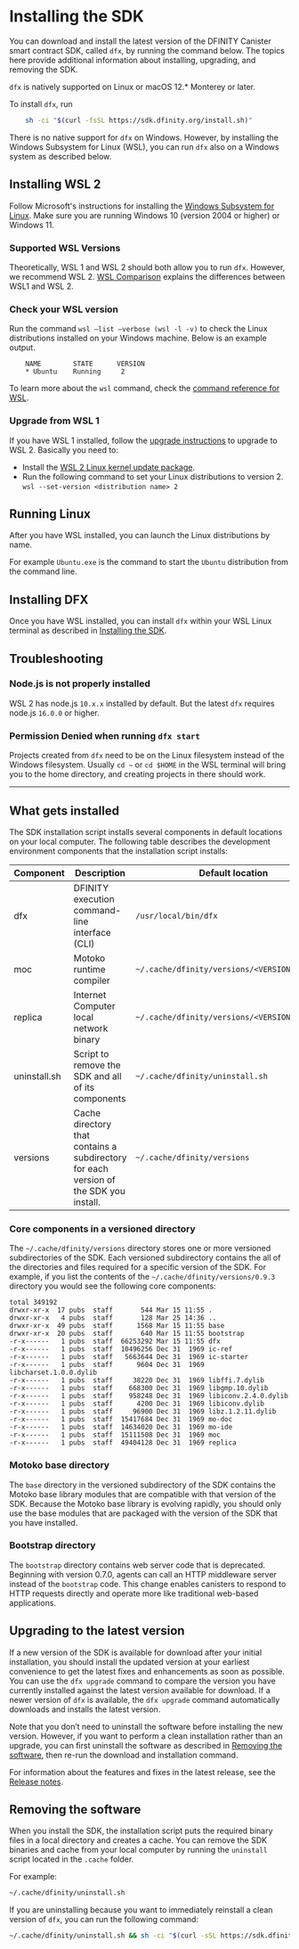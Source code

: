 
# Installing the SDK

You can download and install the latest version of the DFINITY Canister smart contract SDK, called `dfx`, by running the command below. The topics here provide additional information about installing, upgrading, and removing the SDK.

`dfx` is natively supported on Linux or macOS 12.\* Monterey or later.

<Tabs>
<TabItem value="apple" label="Install on Mac/Linux" default> 
To install <code>dfx</code>, run

```bash
    sh -ci "$(curl -fsSL https://sdk.dfinity.org/install.sh)"
```

</TabItem>
    <TabItem value="windows" label="Install on Windows">
<p>There is no native support for <code>dfx</code> on Windows. However, by installing the Windows Subsystem for Linux (WSL), you can run <code>dfx</code> also on a Windows system as described below.</p>
<h2 id="installing-wsl">Installing WSL 2</h2>
<p>Follow Microsoft&#39;s instructions for installing the <a href="https://docs.microsoft.com/en-us/windows/wsl/install">Windows Subsystem for Linux</a>. Make sure you are running Windows 10 (version 2004 or higher) or Windows 11.</p>
<h3 id="supported-wsl-versions">Supported WSL Versions</h3>
<p>Theoretically, WSL 1 and WSL 2 should both allow you to run <code>dfx</code>. However, we recommend WSL 2. <a href="https://docs.microsoft.com/en-us/windows/wsl/compare-versions">WSL Comparison</a> explains the differences between WSL1 and WSL 2.</p>
<h3 id="check-your-wsl-version">Check your WSL version</h3>
<p>Run the command <code>wsl –list –verbose (wsl -l -v)</code> to check the Linux distributions installed on your Windows machine. Below is an example output.</p>

```
    NAME        STATE      VERSION
    * Ubuntu    Running     2
```

<p>To learn more about the <code>wsl</code> command, check the <a href="https://docs.microsoft.com/en-us/windows/wsl/basic-commands">command reference for WSL</a>.</p>
<h3 id="upgrade-to-wsl-2">Upgrade from WSL 1</h3>
<p>If you have WSL 1 installed, follow the <a href="https://docs.microsoft.com/en-us/windows/wsl/install#upgrade-version-from-wsl-1-to-wsl-2">upgrade instructions</a> to upgrade to WSL 2. Basically you need to: </p>
<ul>
<li>Install the <a href="https://docs.microsoft.com/en-us/windows/wsl/install-manual#step-4---download-the-linux-kernel-update-package">WSL 2 Linux kernel update package</a>.</li>
<li>Run the following command to set your Linux distributions to version 2. <code>wsl --set-version &lt;distribution name&gt; 2</code></li>
</ul>
<h2 id="running-linux">Running Linux</h2>
<p>After you have WSL installed, you can launch the Linux distributions by name.</p>
<p>For example <code>Ubuntu.exe</code> is the command to start the <code>Ubuntu</code> distribution from the command line.</p>
<h2 id="installing-dfx">Installing DFX</h2>
<p>Once you have WSL installed, you can install <code>dfx</code> within your WSL Linux terminal as described in <a href="../build/install-upgrade-remove">Installing the SDK</a>.</p>
<h2 id="troubleshooting">Troubleshooting</h2>
<h3 id="node-js-is-not-properly-installed">Node.js is not properly installed</h3>
<p>WSL 2 has node.js <code>10.x.x</code> installed by default. But the latest <code>dfx</code> requires node.js <code>16.0.0</code> or higher.</p>
<h3 id="permission-denied-when-running-dfx-start-">Permission Denied when running <code>dfx start</code></h3>
<p>Projects created from <code>dfx</code> need to be on the Linux filesystem instead of the Windows filesystem. Usually <code>cd ~</code> or <code>cd $HOME</code> in the WSL terminal will bring you to the home directory, and creating projects in there should work.</p>

</TabItem>
</Tabs>

---

## What gets installed

The SDK installation script installs several components in default locations on your local computer. The following table describes the development environment components that the installation script installs:

| Component    | Description                                                                                        | Default location                              |
|--------------|----------------------------------------------------------------------------------------------------|-----------------------------------------------|
| dfx          | DFINITY execution command-line interface (CLI)                                                     | `/usr/local/bin/dfx`                          |
| moc          | Motoko runtime compiler                                                                            | `~/.cache/dfinity/versions/<VERSION>/moc`     |
| replica      | Internet Computer local network binary                                                             | `~/.cache/dfinity/versions/<VERSION>/replica` |
| uninstall.sh | Script to remove the SDK and all of its components                                    | `~/.cache/dfinity/uninstall.sh`               |
| versions     | Cache directory that contains a subdirectory for each version of the SDK you install. | `~/.cache/dfinity/versions`                   |

### Core components in a versioned directory

The `~/.cache/dfinity/versions` directory stores one or more versioned subdirectories of the SDK. Each versioned subdirectory contains the all of the directories and files required for a specific version of the SDK. For example, if you list the contents of the `~/.cache/dfinity/versions/0.9.3` directory you would see the following core components:

    total 349192
    drwxr-xr-x  17 pubs  staff       544 Mar 15 11:55 .
    drwxr-xr-x   4 pubs  staff       128 Mar 25 14:36 ..
    drwxr-xr-x  49 pubs  staff      1568 Mar 15 11:55 base
    drwxr-xr-x  20 pubs  staff       640 Mar 15 11:55 bootstrap
    -r-x------   1 pubs  staff  66253292 Mar 15 11:55 dfx
    -r-x------   1 pubs  staff  10496256 Dec 31  1969 ic-ref
    -r-x------   1 pubs  staff   5663644 Dec 31  1969 ic-starter
    -r-x------   1 pubs  staff      9604 Dec 31  1969 libcharset.1.0.0.dylib
    -r-x------   1 pubs  staff     38220 Dec 31  1969 libffi.7.dylib
    -r-x------   1 pubs  staff    668300 Dec 31  1969 libgmp.10.dylib
    -r-x------   1 pubs  staff    958248 Dec 31  1969 libiconv.2.4.0.dylib
    -r-x------   1 pubs  staff      4200 Dec 31  1969 libiconv.dylib
    -r-x------   1 pubs  staff     96900 Dec 31  1969 libz.1.2.11.dylib
    -r-x------   1 pubs  staff  15417684 Dec 31  1969 mo-doc
    -r-x------   1 pubs  staff  14634020 Dec 31  1969 mo-ide
    -r-x------   1 pubs  staff  15111508 Dec 31  1969 moc
    -r-x------   1 pubs  staff  49404128 Dec 31  1969 replica

### Motoko base directory

The `base` directory in the versioned subdirectory of the SDK contains the Motoko base library modules that are compatible with that version of the SDK. Because the Motoko base library is evolving rapidly, you should only use the base modules that are packaged with the version of the SDK that you have installed.

### Bootstrap directory

The `bootstrap` directory contains web server code that is deprecated. Beginning with version 0.7.0, agents can call an HTTP middleware server instead of the `bootstrap` code. This change enables canisters to respond to HTTP requests directly and operate more like traditional web-based applications.

## Upgrading to the latest version

If a new version of the SDK is available for download after your initial installation, you should install the updated version at your earliest convenience to get the latest fixes and enhancements as soon as possible. You can use the `dfx upgrade` command to compare the version you have currently installed against the latest version available for download. If a newer version of `dfx` is available, the `dfx upgrade` command automatically downloads and installs the latest version.

Note that you don’t need to uninstall the software before installing the new version. However, if you want to perform a clean installation rather than an upgrade, you can first uninstall the software as described in [Removing the software](#remove), then re-run the download and installation command.

For information about the features and fixes in the latest release, see the [Release notes](../updates/release-notes/sdk-release-notes.md).

## Removing the software

When you install the SDK, the installation script puts the required binary files in a local directory and creates a cache. You can remove the SDK binaries and cache from your local computer by running the `uninstall` script located in the `.cache` folder.

For example:

``` bash
~/.cache/dfinity/uninstall.sh
```

If you are uninstalling because you want to immediately reinstall a clean version of `dfx`, you can run the following command:

``` bash
~/.cache/dfinity/uninstall.sh && sh -ci "$(curl -sSL https://sdk.dfinity.org/install.sh)"
```
